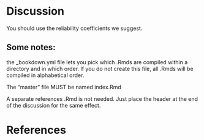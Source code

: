 # Discussion

You should use the reliability coefficients we suggest.

## Some notes:

the _bookdown.yml file lets you pick which .Rmds are compiled within a directory and in which order. If you do not create this file, all .Rmds will be compiled in alphabetical order.

The "master" file MUST be named index.Rmd

A separate references .Rmd is not needed. Just place the header at the end of the discussion for the same effect.

# References